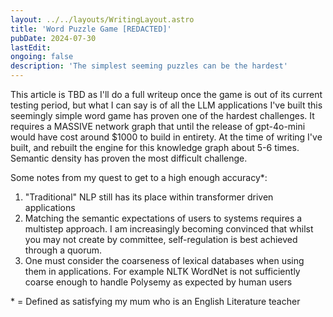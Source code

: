 ```yaml
---
layout: ../../layouts/WritingLayout.astro
title: 'Word Puzzle Game [REDACTED]'
pubDate: 2024-07-30
lastEdit:
ongoing: false
description: 'The simplest seeming puzzles can be the hardest'
---
```


This article is TBD as I'll do a full writeup once the game is out of its current testing period, but what I can say is of all the LLM applications I've built this seemingly simple word game has proven one of the hardest challenges. It requires a MASSIVE network graph that until the release of gpt-4o-mini would have cost around $1000 to build in entirety. At the time of writing I've built, and rebuilt the engine for this knowledge graph about 5-6 times. Semantic density has proven the most difficult challenge.

Some notes from my quest to get to a high enough accuracy*:
1. "Traditional" NLP still has its place within transformer driven applications
2. Matching the semantic expectations of users to systems requires a multistep approach. I am increasingly becoming convinced that whilst you may not create by committee, self-regulation is best achieved through a quorum.
3. One must consider the coarseness of lexical databases when using them in applications. For example NLTK WordNet is not sufficiently coarse enough to handle Polysemy as expected by human users


\* = Defined as satisfying my mum who is an English Literature teacher